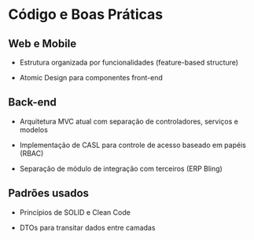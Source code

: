 # Código e Boas Práticas

## Web e Mobile

- Estrutura organizada por funcionalidades (feature-based structure)

- Atomic Design para componentes front-end

## Back-end

- Arquitetura MVC atual com separação de controladores, serviços e modelos

- Implementação de CASL para controle de acesso baseado em papéis (RBAC)

- Separação de módulo de integração com terceiros (ERP Bling)

## Padrões usados

- Princípios de SOLID e Clean Code

- DTOs para transitar dados entre camadas
